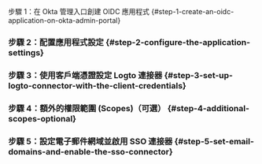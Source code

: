 
步驟 1：在 Okta 管理入口創建 OIDC 應用程式 \{#step-1-create-an-oidc-application-on-okta-admin-portal}

<Step1 />

### 步驟 2：配置應用程式設定 \{#step-2-configure-the-application-settings}

<Step2 />

### 步驟 3：使用客戶端憑證設定 Logto 連接器 \{#step-3-set-up-logto-connector-with-the-client-credentials}

<Step3 />

### 步驟 4：額外的權限範圍 (Scopes)（可選） \{#step-4-additional-scopes-optional}

<Step4 />

### 步驟 5：設定電子郵件網域並啟用 SSO 連接器 \{#step-5-set-email-domains-and-enable-the-sso-connector}

<Step5 />
